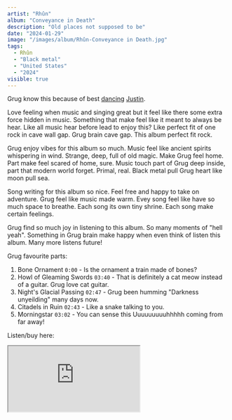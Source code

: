 ```yaml
---
artist: "Rhûn"
album: "Conveyance in Death"
description: "Old places not supposed to be"
date: "2024-01-29"
image: "/images/album/Rhûn-Conveyance in Death.jpg"
tags:
  - Rhûn
  - "Black metal"
  - "United States"
  - "2024"
visible: true
---
```


Grug know this because of best <a href="https://x.com/heyimjt/status/1738175176993313058?s=20" target="_blank">dancing</a> <a href="https://twitter.com/heyimjt" target="_blank">Justin</a>.

Love feeling when music and singing great but it feel like there some extra force hidden in music. Something that make feel like it meant to always be hear. Like all music hear before lead to enjoy this? Like perfect fit of one rock in cave wall gap. Grug brain cave gap. This album perfect fit rock.

Grug enjoy vibes for this album so much. Music feel like ancient spirits whispering in wind. Strange, deep, full of old magic. Make Grug feel home. Part make feel scared of home, sure. Music touch part of Grug deep inside, part that modern world forget. Primal, real. Black metal pull Grug heart like moon pull sea.

Song writing for this album so nice. Feel free and happy to take on adventure. Grug feel like music made warm. Evey song feel like have so much space to breathe. Each song its own tiny shrine. Each song make certain feelings.

Grug find so much joy in listening to this album. So many moments of "hell yeah". Something in Grug brain make happy when even think of listen this album. Many more listens future!

Grug favourite parts:

1.  Bone Ornament `0:00` - Is the ornament a train made of bones?
1.  Howl of Gleaming Swords `03:40` - That is definitely a cat meow instead of a guitar. Grug love cat guitar.
1.  Night's Glacial Passing `02:47` - Grug been humming "Darkness unyeilding" many days now.
1.  Citadels in Ruin `02:43` - Like a snake talking to you.
1.  Morningstar `03:02` - You can sense this Uuuuuuuuuhhhhh coming from far away!

Listen/buy here:

<iframe
  style={{ border: "0", width: "350px", height: "660px" }}
  src="https://bandcamp.com/EmbeddedPlayer/album=1588073994/size=large/bgcol=333333/linkcol=ffffff/transparent=true/"
  seamless>
  <a href="https://rhun-official.bandcamp.com/album/conveyance-in-death">
    Conveyance in Death by RHÛN
  </a>
</iframe>
